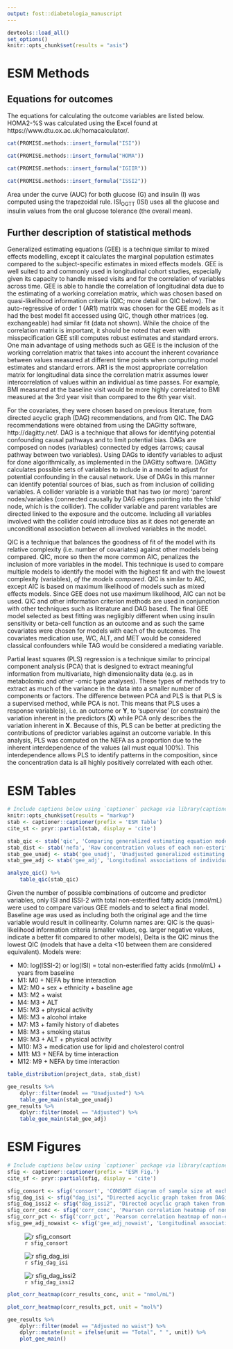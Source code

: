 ```yaml
---
output: fost::diabetologia_manuscript
---
```


```r
devtools::load_all()
set_options()
knitr::opts_chunk$set(results = "asis")
```

# ESM Methods

## Equations for outcomes

The equations for calculating the outcome variables are listed below. HOMA2-%S was 
calculated using the Excel found at https://www.dtu.ox.ac.uk/homacalculator/.

```r
cat(PROMISE.methods::insert_formula("ISI"))
```

```r
cat(PROMISE.methods::insert_formula("HOMA"))
```

```r
cat(PROMISE.methods::insert_formula("IGIIR"))
```

```r
cat(PROMISE.methods::insert_formula("ISSI2"))
```

Area under the curve (AUC) for both glucose (G) and insulin (I) was computed
using the trapezoidal rule. ISI~OGTT~ (ISI) uses all the glucose and insulin
values from the oral glucose tolerance (the overall mean).

## Further description of statistical methods

Generalized estimating equations (GEE) is a technique similar to mixed effects 
modelling, except it calculates the marginal population estimates compared to the
subject-specific estimates in mixed effects models. GEE is well suited to and
commonly used in longitudinal cohort studies, especially given its capacity to
handle missed visits and for the correlation of variables across time. 
GEE is able to handle the correlation of longitudinal data due to the
estimating of a working correlation matrix, which was chosen based on
quasi-likelihood information criteria (QIC; more detail on QIC below). The auto-regressive of order 1
(AR1) matrix was chosen for the GEE models as it had the best model fit accessed
using QIC, though other matrices (eg. exchangeable) had similar fit (data not
shown). While the choice of the correlation matrix is important, it should be noted
that even with misspecification GEE still computes robust estimates and standard errors.
One main advantage of using methods such as GEE is the inclusion of the
working correlation matrix that takes into account the inherent covariance
between values measured at different time points when computing model estimates
and standard errors. AR1 is the most appropriate correlation matrix for
longitudinal data since the correlation matrix assumes lower intercorrelation of
values within an individual as time passes. For example, BMI measured at the
baseline visit would be more highly correlated to BMI measured at the 3rd year
visit than compared to the 6th year visit.

For the covariates, they were chosen based on previous literature, from directed
acyclic graph (DAG) recommendations, and from QIC. The DAG recommendations were
obtained from using the DAGitty software, http://dagitty.net/. DAG is a
technique that allows for identifying potential confounding causal pathways and
to limit potential bias. DAGs are composed on nodes (variables) connected by
edges (arrows; causal pathway between two variables). Using DAGs to identify
variables to adjust for done algorithmically, as implemented in the DAGitty
software. DAGitty calculates possible sets of variables to include in a model to
adjust for potential confounding in the causal network. Use of DAGs in this
manner can identify potential sources of bias, such as from inclusion of
colliding variables. A collider variable is a variable that has two (or more)
'parent' nodes/variables (connected causally by DAG edges pointing into the
'child' node, which is the collider). The collider variable and parent variables
are directed linked to the exposure and the outcome. Including all variables
involved with the collider could introduce bias as it does not generate an
unconditional association between all involved variables in the model.

QIC is a technique that balances the goodness of fit of the model with its
relative complexity (i.e. number of covariates) against other models being
compared. QIC, more so then the more common AIC, penalizes the inclusion of more
variables in the model. This technique is used to compare multiple models to
identify the model with the highest fit and with the lowest complexity (variables),
*of the models compared*. QIC is similar to AIC, except AIC is based on maximum
likelihood of models such as mixed effects models. Since GEE does not use
maximum likelihood, AIC can not be used. QIC and other information
criterion methods are used in conjunction with other techniques such as
literature and DAG based. The final GEE model selected as best fitting was
negligibly different when using insulin sensitivity or beta-cell function as an
outcome and as such the same covariates were chosen for models with each of the
outcomes. The covariates medication use, WC, ALT, and MET would be considered
classical confounders while TAG would be considered a mediating variable.

Partial least squares (PLS) regression is a technique similar to principal
component analysis (PCA) that is designed to extract meaningful information from
multivariate, high dimensionality data (e.g. as in metabolomic and other -omic type 
analyses). These types of methods try to extract as much of the variance in the 
data into a smaller number of components or factors. The difference between PCA 
and PLS is that PLS is a supervised method, while PCA is not. This means that
PLS uses a response variable(s), i.e. an outcome or **Y**, to 'supervise' (or
constrain) the variation inherent in the predictors (**X**) while PCA only
describes the variation inherent in **X**. Because of this, PLS can be better at
predicting the contributions of predictor variables against an outcome variable.
In this analysis, PLS was computed on the NEFA as a proportion due to the
inherent interdependence of the values (all must equal 100%). This 
interdependence allows PLS to identify patterns in the composition, since
the concentration data is all highly positively correlated with each other.

# ESM Tables

```r
# Include captions below using `captioner` package via library(captioner)
knitr::opts_chunk$set(results = "markup")
stab <- captioner::captioner(prefix = 'ESM Table')
cite_st <- pryr::partial(stab, display = 'cite')

stab_qic <- stab('qic', 'Comparing generalized estimating equation models adjusting for different covariates using Quasi-Likelihood Information Criterion.')
stab_dist <- stab('nefa', 'Raw concentration values of each non-esterified fatty acid in the PROMISE cohort at the baseline visit (2004-2006). Values are presented as mean (SD).')
stab_gee_unadj <- stab('gee_unadj', 'Unadjusted generalized estimating equation models of the longitudinal associations of individual non-esterified fatty acids (mol% and nmol/mL) with insulin sensitivity and beta-cell function over the 6 years in the PROMISE cohort.  GEE models are only adjusted for time. Outcome variables were log-transformed, predictor variables were scaled, and x-axis values were exponentiated to represent percent difference per SD increase in the fatty acid.  P-values were adjusted for the BH false discovery rate, with significant (p<0.05) associations indicated by asterisk.')
stab_gee_adj <- stab('gee_adj', 'Longitudinal associations of individual non-esterified fatty acids (mol% and nmol/mL) with insulin sensitivity and beta-cell function over the 6 years in the PROMISE cohort. GEE models were adjusted for time, sex, ethnicity, baseline age, WC, ALT, and family history of diabetes. Outcome variables were log-transformed, predictor variables were scaled, and x-axis values were exponentiated to represent percent difference per SD increase in the fatty acid.  P-values were adjusted for the BH false discovery rate, with significant (p<0.05) associations indicated by asterisk (*).')
```

```r
analyze_qic() %>% 
    table_qic(stab_qic)
```

Given the number of possible combinations of outcome and predictor variables,
only ISI and ISSI-2 with total non-esterified fatty acids (nmol/mL) were used to
compare various GEE models and to select a final model.  Baseline age was used
as including both the original age and the time variable would result in
collinearity.  Column names are: QIC is the quasi-likelihood information criteria
(smaller values, eg. larger negative values, indicate a better fit compared to
other models), Delta is the QIC minus the lowest QIC (models that have a delta <10 
between them are considered equivalent).  Models were:

- M0: log(ISSI-2) or log(ISI) = total non-esterified fatty acids (nmol/mL) + years from baseline
- M1: M0 + NEFA by time interaction
- M2: M0 + sex + ethnicity + baseline age
- M3: M2 + waist
- M4: M3 + ALT
- M5: M3 + physical activity
- M6: M3 + alcohol intake
- M7: M3 + family history of diabetes
- M8: M3 + smoking status
- M9: M3 + ALT + physical activity
- M10: M3 + medication use for lipid and cholesterol control
- M11: M3 + NEFA by time interaction
- M12: M9 + NEFA by time interaction

```r
table_distribution(project_data, stab_dist)
```

```r
gee_results %>% 
    dplyr::filter(model == "Unadjusted") %>% 
    table_gee_main(stab_gee_unadj)
gee_results %>% 
    dplyr::filter(model == "Adjusted") %>% 
    table_gee_main(stab_gee_adj)
```

# ESM Figures

```r

# Include captions below using `captioner` package via library(captioner)
sfig <- captioner::captioner(prefix = 'ESM Fig.')
cite_sf <- pryr::partial(sfig, display = 'cite')

sfig_consort <- sfig('consort', 'CONSORT diagram of sample size at each examination visit for the main PROMISE cohort in addition of the sample size determination for the present analysis.')
sfig_dag_isi <- sfig("dag_isi", "Directed acyclic graph taken from DAGitty (DAGitty.net) for the potential causal pathway between NEFA and ISI. Node and arrow description: Green with a triangle is the exposure; blue with a line/I is the outcome; empty blue is an ancestor of the outcome; empty green is an ancestor of the exposure; and empty red is an ancestor of both the outcome and the exposure; green arrow is on causal pathway; red arrow is a biasing pathway; black arrow is not along the pathway from the exposure to the outcome. DAGitty recommended a minimal adjustment of waist, sex, and MET (physical activity).")
sfig_dag_issi2 <- sfig("dag_issi2", "Directed acyclic graph taken from DAGitty (DAGitty.net) for the potential causal pathway between NEFA and ISSI-2. Node and arrow description: Green with a triangle is the exposure; blue with a line/I is the outcome; empty blue is an ancestor of the outcome; empty green is an ancestor of the exposure; and empty red is an ancestor of both the outcome and the exposure; green arrow is on causal pathway; red arrow is a biasing pathway; black arrow is not along the pathway from the exposure to the outcome. DAGitty recommended a minimal adjustment of waist, ethnicity, and MET (physical activity).")
sfig_corr_conc <- sfig('corr_conc', 'Pearson correlation heatmap of non-esterified fatty acids (*nmol/mL*) and basic PROMISE participant characteristics for the baseline visit (2004-2006). Darkness of the colour indicates the magnitude of the correlation, with orange indicating positive and blue indicating negative correlations.')
sfig_corr_pct <- sfig('corr_pct', 'Pearson correlation heatmap of non-esterified fatty acids (*mol%*) and basic PROMISE participant characteristics for the baseline visit (2004-2006). Darkness of the colour indicates the magnitude of the correlation, with orange indicating positive and blue indicating negative correlations.')
sfig_gee_adj_nowaist <- sfig('gee_adj_nowaist', 'Longitudinal associations of individual non-esterified fatty acids (mol% and nmol/mL) with insulin sensitivity and beta-cell function over the 6 years in the PROMISE cohort. Generalized estimating equation models were fully adjusted, *excluding waist circumference*. X-axis values represent a percent difference in the outcome per SD increase in the fatty acid. P-values were adjusted for the BH false discovery rate, with each increase in dot size and blackness representing a p-value significance of p>0.05, p<0.05, and p<0.01.')
```

![`r sfig_consort`](../img/flowDiagramSample.png)

![`r sfig_dag_isi`](../img/dagitty-isi.png)

![`r sfig_dag_issi2`](../img/dagitty-issi2.png)

```r
plot_corr_heatmap(corr_results_conc, unit = "nmol/mL")
```

```r
plot_corr_heatmap(corr_results_pct, unit = "mol%")
```

```r
gee_results %>% 
    dplyr::filter(model == "Adjusted no waist") %>% 
    dplyr::mutate(unit = ifelse(unit == "Total", " ", unit)) %>% 
    plot_gee_main()
```
